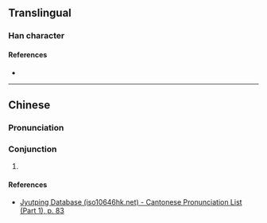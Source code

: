 {{character info/new}}
==Translingual==

===Han character===
{{Han char|rn=30|rad=口|as=11|sn=14|four=|canj=RCMWV|ids=⿱只要}}

====References====
* {{Han ref|kx=0206.201|hdz=10677.140|uh=5626|ud=22054}}

----

==Chinese==
{{zh-forms}}

===Pronunciation===
{{zh-pron
|m=jiào
|c=ziu3
|h=pfs=
|md=
|mn=
|w=
|mc=
|oc=
|cat=con
}}

===Conjunction===
{{zh-con}}

# {{lb|zh|dialectal}} {{contraction of|只要|lang=zh}}

====References====
* [http://www.iso10646hk.net/jp/document/download.jsp Jyutping Database (iso10646hk.net) - Cantonese Pronunciation List (Part 1), p. 83]
